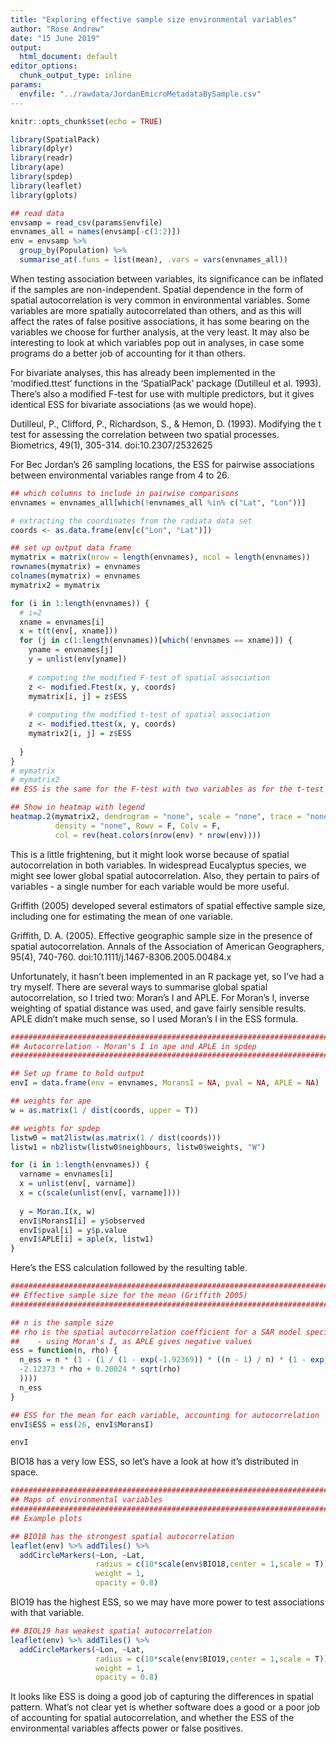 ```yaml
---
title: "Exploring effective sample size environmental variables"
author: "Rose Andrew"
date: "15 June 2019"
output:
  html_document: default
editor_options:
  chunk_output_type: inline
params:
  envfile: "../rawdata/JordanEmicroMetadataBySample.csv"
---
```


```r
knitr::opts_chunk$set(echo = TRUE)

library(SpatialPack)
library(dplyr)
library(readr)
library(ape)
library(spdep)
library(leaflet)
library(gplots)

## read data
envsamp = read_csv(params$envfile)
envnames_all = names(envsamp[-c(1:2)])
env = envsamp %>%
  group_by(Population) %>%
  summarise_at(.funs = list(mean), .vars = vars(envnames_all))

```

When testing association between variables, its significance can be inflated if the samples are non-independent. Spatial dependence in the form of spatial autocorrelation is very common in environmental variables. Some variables are more spatially autocorrelated than others, and as this will affect the rates of false positive associations, it has some bearing on the variables we choose for further analysis, at the very least. It may also be interesting to look at which variables pop out in analyses, in case some programs do a better job of accounting for it than others.

For bivariate analyses, this has already been implemented in the 'modified.ttest' functions in the 'SpatialPack' package (Dutilleul et al. 1993). There's also a modified F-test for use with multiple predictors, but it gives identical ESS for bivariate associations (as we would hope).

Dutilleul, P., Clifford, P., Richardson, S., & Hemon, D. (1993). Modifying the t test for assessing the correlation between two spatial processes. Biometrics, 49(1), 305-314. doi:10.2307/2532625

For Bec Jordan's 26 sampling locations, the ESS for pairwise associations between environmental variables range from 4 to 26.

```r
## which columns to include in pairwise comparisons
envnames = envnames_all[which(!envnames_all %in% c("Lat", "Lon"))]

# extracting the coordinates from the radiata data set
coords <- as.data.frame(env[c("Lon", "Lat")])

## set up output data frame
mymatrix = matrix(nrow = length(envnames), ncol = length(envnames))
rownames(mymatrix) = envnames
colnames(mymatrix) = envnames
mymatrix2 = mymatrix

for (i in 1:length(envnames)) {
  # i=2
  xname = envnames[i]
  x = t(t(env[, xname]))
  for (j in c(1:length(envnames))[which(!envnames == xname)]) {
    yname = envnames[j]
    y = unlist(env[yname])
    
    # computing the modified F-test of spatial association
    z <- modified.Ftest(x, y, coords)
    mymatrix[i, j] = z$ESS
    
    # computing the modified t-test of spatial association
    z <- modified.ttest(x, y, coords)
    mymatrix2[i, j] = z$ESS
    
  }
}
# mymatrix
# mymatrix2
## ESS is the same for the F-test with two variables as for the t-test of a correlation

## Show in heatmap with legend
heatmap.2(mymatrix2, dendrogram = "none", scale = "none", trace = "none",
          density = "none", Rowv = F, Colv = F, 
          col = rev(heat.colors(nrow(env) * nrow(env))))

```

This is a little frightening, but it might look worse because of spatial autocorrelation in both variables. In widespread Eucalyptus species, we might see lower global spatial autocorrelation. Also, they pertain to pairs of variables - a single number for each variable would be more useful.

Griffith (2005) developed several estimators of spatial effective sample size, including one for estimating the mean of one variable. 

Griffith, D. A. (2005). Effective geographic sample size in the presence of spatial autocorrelation. Annals of the Association of American Geographers, 95(4), 740-760. doi:10.1111/j.1467-8306.2005.00484.x

Unfortunately, it hasn't been implemented in an R package yet, so I've had a try myself. There are several ways to summarise global spatial autocorrelation, so I tried two: Moran's I and APLE. For Moran's I, inverse weighting of spatial distance was used, and gave fairly sensible results. APLE didn't make much sense, so I used Moran's I in the ESS formula.


```r




#########################################################################
## Autocorrelation - Moran's I in ape and APLE in spdep
#########################################################################

## Set up frame to hold output
envI = data.frame(env = envnames, MoransI = NA, pval = NA, APLE = NA)

## weights for ape
w = as.matrix(1 / dist(coords, upper = T))

## weights for spdep
listw0 = mat2listw(as.matrix(1 / dist(coords)))
listw1 = nb2listw(listw0$neighbours, listw0$weights, "W")

for (i in 1:length(envnames)) {
  varname = envnames[i]
  x = unlist(env[, varname])
  x = c(scale(unlist(env[, varname])))
  
  y = Moran.I(x, w)
  envI$MoransI[i] = y$observed
  envI$pval[i] = y$p.value
  envI$APLE[i] = aple(x, listw1)
}

```

Here's the ESS calculation followed by the resulting table.
```r
#########################################################################
## Effective sample size for the mean (Griffith 2005)
#########################################################################

## n is the sample size
## rho is the spatial autocorrelation coefficient for a SAR model specification
##    - using Moran's I, as APLE gives negative values
ess = function(n, rho) {
  n_ess = n * (1 - (1 / (1 - exp(-1.92369)) * ((n - 1) / n) * (1 - exp(
  -2.12373 * rho + 0.20024 * sqrt(rho)
  ))))
  n_ess
}

## ESS for the mean for each variable, accounting for autocorrelation
envI$ESS = ess(26, envI$MoransI)

envI

```

BIO18 has a very low ESS, so let's have a look at how it's distributed in space.

```r

#########################################################################
## Maps of environmental variables
#########################################################################
## Example plots

## BIO18 has the strongest spatial autocorrelation
leaflet(env) %>% addTiles() %>% 
  addCircleMarkers(~Lon, ~Lat, 
                   radius = c(10*scale(env$BIO18,center = 1,scale = T)),
                   weight = 1,
                   opacity = 0.8)
```

BIO19 has the highest ESS, so we may have more power to test associations with that variable.

```r
## BIOL19 has weakest spatial autocorrelation
leaflet(env) %>% addTiles() %>% 
  addCircleMarkers(~Lon, ~Lat, 
                   radius = c(10*scale(env$BIO19,center = 1,scale = T)),
                   weight = 1,
                   opacity = 0.8)

```

It looks like ESS is doing a good job of capturing the differences in spatial pattern. What's not clear yet is whether software does a good or a poor job of accounting for spatial autocorrelation, and whether the ESS of the environmental variables affects power or false positives.

